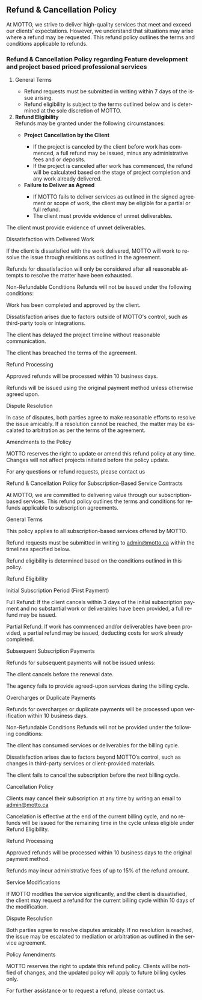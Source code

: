 ---
---

<Page title="Fulfillment Policy" lang="en">
<h2>Refund & Cancellation Policy</h2>

At MOTTO, we strive to deliver high-quality services that meet and exceed our clients’ expectations. However, we understand that situations may arise where a refund may be requested. This refund policy outlines the terms and conditions applicable to refunds.

<h3>Refund & Cancellation Policy regarding Feature development and project based priced professional services</h3>

<ol>
    <li>General Terms</li>
    <ul>
        <li>Refund requests must be submitted in writing within 7 days of the issue arising.</li>
        <li>Refund eligibility is subject to the terms outlined below and is determined at the sole discretion of MOTTO.</li>
    </ul>
    <li><strong>Refund Eligibility</strong><br>Refunds may be granted under the following circumstances:</li>
    <ul>
        <li><strong>Project Cancellation by the Client</strong></li>
        <ul>
            <li>If the project is canceled by the client before work has commenced, a full refund may be issued, minus any administrative fees and or deposits.</li>
            <li>If the project is canceled after work has commenced, the refund will be calculated based on the stage of project completion and any work already delivered.
</li>
        </ul>
        <li><strong>Failure to Deliver as Agreed</strong></li>
        <ul>
            <li>If MOTTO fails to deliver services as outlined in the signed agreement or scope of work, the client may be eligible for a partial or full refund.</li>
            <li>The client must provide evidence of unmet deliverables.</li>
        </ul>
    </ul>
</ol>




The client must provide evidence of unmet deliverables.

Dissatisfaction with Delivered Work

If the client is dissatisfied with the work delivered, MOTTO will work to resolve the issue through revisions as outlined in the agreement.

Refunds for dissatisfaction will only be considered after all reasonable attempts to resolve the matter have been exhausted.

Non-Refundable Conditions
Refunds will not be issued under the following conditions:

Work has been completed and approved by the client.

Dissatisfaction arises due to factors outside of MOTTO's control, such as third-party tools or integrations.

The client has delayed the project timeline without reasonable communication.

The client has breached the terms of the agreement.

Refund Processing

Approved refunds will be processed within 10 business days.

Refunds will be issued using the original payment method unless otherwise agreed upon.

Dispute Resolution

In case of disputes, both parties agree to make reasonable efforts to resolve the issue amicably. If a resolution cannot be reached, the matter may be escalated to arbitration as per the terms of the agreement.

Amendments to the Policy

MOTTO reserves the right to update or amend this refund policy at any time. Changes will not affect projects initiated before the policy update.

For any questions or refund requests, please contact us

Refund & Cancellation Policy for Subscription-Based Service Contracts

At MOTTO, we are committed to delivering value through our subscription-based services. This refund policy outlines the terms and conditions for refunds applicable to subscription agreements.

General Terms

This policy applies to all subscription-based services offered by MOTTO.

Refund requests must be submitted in writing to admin@motto.ca within the timelines specified below.

Refund eligibility is determined based on the conditions outlined in this policy.

Refund Eligibility

Initial Subscription Period (First Payment)

Full Refund: If the client cancels within 3 days of the initial subscription payment and no substantial work or deliverables have been provided, a full refund may be issued.

Partial Refund: If work has commenced and/or deliverables have been provided, a partial refund may be issued, deducting costs for work already completed.

Subsequent Subscription Payments

Refunds for subsequent payments will not be issued unless:

The client cancels before the renewal date.

The agency fails to provide agreed-upon services during the billing cycle.

Overcharges or Duplicate Payments

Refunds for overcharges or duplicate payments will be processed upon verification within 10 business days.

Non-Refundable Conditions
Refunds will not be provided under the following conditions:

The client has consumed services or deliverables for the billing cycle.

Dissatisfaction arises due to factors beyond MOTTO’s control, such as changes in third-party services or client-provided materials.

The client fails to cancel the subscription before the next billing cycle.

Cancellation Policy

Clients may cancel their subscription at any time by writing an email to admin@motto.ca

Cancelation is effective at the end of the current billing cycle, and no refunds will be issued for the remaining time in the cycle unless eligible under Refund Eligibility.

Refund Processing

Approved refunds will be processed within 10 business days to the original payment method.

Refunds may incur administrative fees of up to 15% of the refund amount.

Service Modifications

If MOTTO modifies the service significantly, and the client is dissatisfied, the client may request a refund for the current billing cycle within 10 days of the modification.

Dispute Resolution

Both parties agree to resolve disputes amicably. If no resolution is reached, the issue may be escalated to mediation or arbitration as outlined in the service agreement.

Policy Amendments

MOTTO reserves the right to update this refund policy. Clients will be notified of changes, and the updated policy will apply to future billing cycles only.

For further assistance or to request a refund, please contact us.
</Page>
